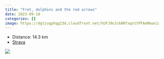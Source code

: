```yaml
---
title: "Fret, dolphins and the red arrows"
date: 2023-09-10
categories: []
image: https://dgtzuqphqg23d.cloudfront.net/hUFJ9nJc6AM7xqnttPFAeMmax1sxGVFDpQF_ZmAQNX8-587x768.jpg
---
```


- Distance: 14.3 km
- [Strava](https://www.strava.com/activities/9821715146)



![](https://dgtzuqphqg23d.cloudfront.net/hUFJ9nJc6AM7xqnttPFAeMmax1sxGVFDpQF_ZmAQNX8-587x768.jpg)



